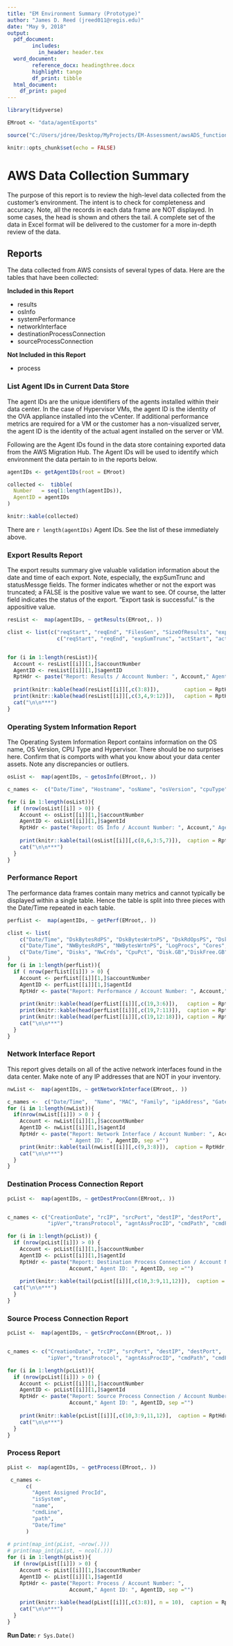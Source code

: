 ```yaml
---
title: "EM Environment Summary (Prototype)"
author: "James D. Reed (jreed011@regis.edu)"
date: "May 9, 2018"
output: 
  pdf_document:
        includes:
          in_header: header.tex
  word_document:
        reference_docx: headingthree.docx
        highlight: tango
        df_print: tibble
  html_document:
    df_print: paged
---
```


```r
library(tidyverse)

EMroot <- "data/agentExports"

source("C:/Users/jdree/Desktop/MyProjects/EM-Assessment/awsADS_functions.R")

knitr::opts_chunk$set(echo = FALSE)
```


# AWS Data Collection Summary

The purpose of this report is to review the high-level data collected from the customer's environment.  The intent is to check for completeness and accuracy.  Note, all the records in each data frame are NOT displayed.  In some cases, the head is shown and others the tail.  A complete set of the data in Excel format will be delivered to the customer for a more in-depth review of the data.

## Reports

The data collected from AWS consists of several types of data.  Here are the tables that have been collected:

**Included in this Report**

* results
* osInfo
* systemPerformance
* networkInterface
* destinationProcessConnection
* sourceProcessConnection

**Not Included in this Report**

* process


### List Agent IDs in Current Data Store

The agent IDs are the unique identifiers of the agents installed within their data center.  In the case of Hypervisor VMs, the agent ID is the identity of the OVA appliance installed into the vCenter.  If additional performance metrics are required for a VM or the customer has a non-visualized server, the agent ID is the identity of the actual agent installed on the server or VM.

Following are the Agent IDs found in the data store containing exported data from the AWS Migration Hub.  The Agent IDs will be used to identify which environment the data pertain to in the reports below.

```r
agentIDs <- getAgentIDs(root = EMroot)

collected <-  tibble(
  Number   = seq(1:length(agentIDs)),
  AgentID = agentIDs
)

knitr::kable(collected)
```

There are `r length(agentIDs)` Agent IDs.  See the list of these immediately above.


### Export Results Report

The export results summary give valuable validation information about the date and time of each export.  Note, especially, the expSumTrunc and statusMessge fields.  The former indicates whether or not the export was truncated; a FALSE is the positive value we want to see.  Of course, the latter field indicates the status of the export.  "Export task is successful." is the appositive value.

```r
resList <-  map(agentIDs, ~ getResults(EMroot,. ))

clist <- list(c("reqStart", "reqEnd", "FilesGen", "SizeOfResults", "expStartedAt",  "expStatus"),
                c("reqStart", "reqEnd", "expSumTrunc", "actStart", "actEnd", "statusMessage"))


for (i in 1:length(resList)){
  Account <- resList[[i]][1,]$accountNumber
  AgentID <- resList[[i]][1,]$agentID
  RptHdr <- paste("Report: Results / Account Number: ", Account," Agent ID: ", AgentID, sep ="")
  
  print(knitr::kable(head(resList[[i]][,c(3:8)]),        caption = RptHdr, col.names = clist[[1]]))
  print(knitr::kable(head(resList[[i]][,c(3,4,9:12)]),   caption = RptHdr, col.names = clist[[2]]))
  cat("\n\n***")
}
```
### Operating System Information Report

The Operating System Information Report contains information on the OS name, OS Version, CPU Type and Hypervisor.  There should be no surprises here.  Confirm that is comports with what you know about your data center assets.  Note any discrepancies or outliers.


```r
osList <-  map(agentIDs, ~ getosInfo(EMroot,. ))

c_names <-  c("Date/Time", "Hostname", "osName", "osVersion", "cpuType", "hypervisor")

for (i in 1:length(osList)){
  if (nrow(osList[[i]] > 0)) {
    Account <- osList[[i]][1,]$accountNumber
    AgentID <- osList[[i]][1,]$agentId
    RptHdr <- paste("Report: OS Info / Account Number: ", Account," Agent ID: ", AgentID, sep ="")
    
    print(knitr::kable(tail(osList[[i]][,c(8,6,3:5,7)]),  caption = RptHdr, col.names = c_names))
    cat("\n\n***")
  }
}
```

### Performance Report

The performance data frames contain many metrics and cannot typically be displayed within a single table.  Hence the table is split into three pieces with the Date/Time repeated in each table.


```r
perfList <-  map(agentIDs, ~ getPerf(EMroot,. ))

clist <- list(
    c("Date/Time", "DskBytesRdPS", "DskBytesWrtnPS", "DskRdOpsPS", "DskWrtOpsPS"),
    c("Date/Time", "NWBytesRdPS", "NWBytesWrtnPS", "LogProcs", "Cores", "CPUs"),
    c("Date/Time", "Disks", "NwCrds", "CpuPct", "Disk.GB","DiskFree.GB", "RAM.MB", "freeRAM.MB") 
)
for (i in 1:length(perfList)){
  if ( nrow(perfList[[i]]) > 0) {
    Account <- perfList[[i]][1,]$accountNumber
    AgentID <- perfList[[i]][1,]$agentId
    RptHdr <- paste("Report: Performance / Account Number: ", Account," Agent ID: ", AgentID, sep ="")
    
    print(knitr::kable(head(perfList[[i]][,c(19,3:6)]),   caption = RptHdr, col.names = clist[[1]]))
    print(knitr::kable(head(perfList[[i]][,c(19,7:11)]),  caption = RptHdr, col.names = clist[[2]]))
    print(knitr::kable(head(perfList[[i]][,c(19,12:18)]), caption = RptHdr, col.names = clist[[3]]))
    cat("\n\n***")
  }
}
```




### Network Interface Report

This report gives details on all of the active network interfaces found in the data center.  Make note of any IP addresses that are NOT in your inventory.

```r
nwList <-  map(agentIDs, ~ getNetworkInterface(EMroot,. ))

c_names <-  c("Date/Time",  "Name", "MAC", "Family", "ipAddress", "Gateway", "netMask")
for (i in 1:length(nwList)){
  if(nrow(nwList[[i]]) > 0 ) {
    Account <- nwList[[i]][1,]$accountNumber
    AgentID <- nwList[[i]][1,]$agentId
    RptHdr <- paste("Report: Network Interface / Account Number: ", Account,
                    " Agent ID: ", AgentID, sep ="")
    print(knitr::kable(tail(nwList[[i]][,c(9,3:8)]),  caption = RptHdr, col.names = c_names))
    cat("\n\n***")
  }
}
```

\newpage
\blandscape

### Destination Process Connection Report



```r

pcList <-  map(agentIDs, ~ getDestProcConn(EMroot,. ))


c_names <- c("CreationDate", "rcIP", "srcPort", "destIP", "destPort",
             "ipVer","transProtocol", "agntAssProcID", "cmdPath", "cmdParam")

for (i in 1:length(pcList)) {
  if (nrow(pcList[[i]]) > 0) {
    Account <- pcList[[i]][1,]$accountNumber
    AgentID <- pcList[[i]][1,]$agentId
    RptHdr <- paste("Report: Destination Process Connection / Account Number: ", 
                    Account," Agent ID: ", AgentID, sep ="")
    
    print(knitr::kable(tail(pcList[[i]][,c(10,3:9,11,12)]),  caption = RptHdr, col.names = c_names))
  cat("\n\n***")
  }
}
```

\elandscape

\newpage
\blandscape


### Source Process Connection Report



```r

pcList <-  map(agentIDs, ~ getSrcProcConn(EMroot,. ))


c_names <- c("CreationDate", "rcIP", "srcPort", "destIP", "destPort",
             "ipVer","transProtocol", "agntAssProcID", "cmdPath", "cmdParam")

for (i in 1:length(pcList)){
  if (nrow(pcList[[i]]) > 0) {
    Account <- pcList[[i]][1,]$accountNumber
    AgentID <- pcList[[i]][1,]$agentId
    RptHdr <- paste("Report: Source Process Connection / Account Number: ", 
                    Account," Agent ID: ", AgentID, sep ="")
    
    print(knitr::kable(pcList[[i]][,c(10,3:9,11,12)],  caption = RptHdr, col.names = c_names))
    cat("\n\n***")
  }
}
```

\elandscape

\newpage
\blandscape

### Process Report



```r

pList <-  map(agentIDs, ~ getProcess(EMroot,. ))

 c_names <-
      c(
        "Agent Assigned ProcId",
        "isSystem",
        "name",
        "cmdLine",
        "path",
        "Date/Time"
      )
 
# print(map_int(pList, ~nrow(.)))
# print(map_int(pList, ~ ncol(.)))
for (i in 1:length(pList)){
  if (nrow(pList[[i]]) > 0) {
    Account <- pList[[i]][1,]$accountNumber
    AgentID <- pList[[i]][1,]$agentId
    RptHdr <- paste("Report: Process / Account Number: ", 
                    Account," Agent ID: ", AgentID, sep ="")
    
    print(knitr::kable(head(pList[[i]][,c(3:8)], n = 10),  caption = RptHdr, col.names = c_names))
    cat("\n\n***")
  }
}
```

\elandscape





**Run Date: **`r Sys.Date()`